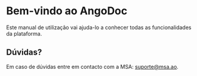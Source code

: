 # Bem-vindo ao AngoDoc

Este manual de utilização vai ajuda-lo a conhecer todas as funcionalidades da plataforma.

## Dúvidas?

Em caso de dúvidas entre em contacto com a MSA: suporte@msa.ao.

